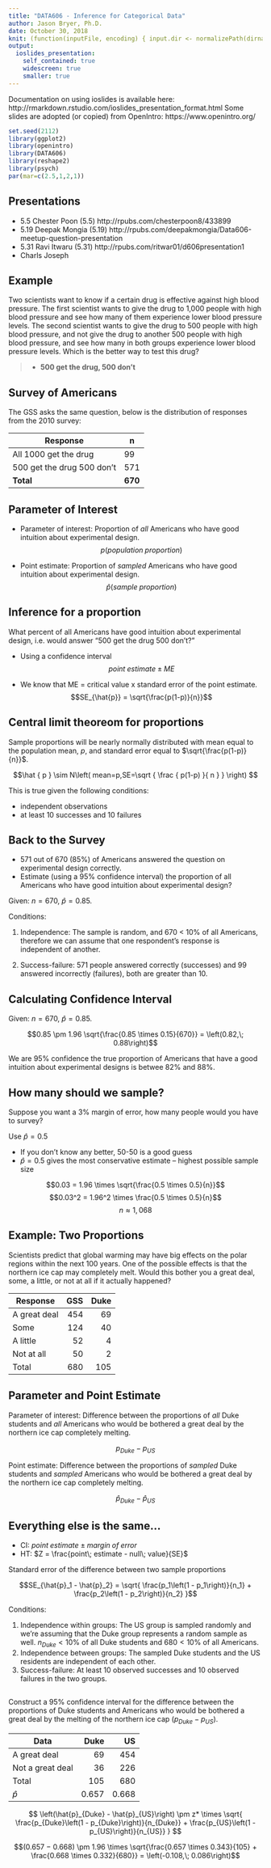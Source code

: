 ```yaml
---
title: "DATA606 - Inference for Categorical Data"
author: Jason Bryer, Ph.D.
date: October 30, 2018
knit: (function(inputFile, encoding) { input.dir <- normalizePath(dirname(inputFile)); rmarkdown::render(input = inputFile, encoding = encoding, quiet=FALSE, output_file = paste0(input.dir,'/../docs/slides/', tools::file_path_sans_ext(basename(inputFile)), '.html')); })
output:
  ioslides_presentation:
    self_contained: true
    widescreen: true
    smaller: true
---
```

	
<div class="notes">
Documentation on using ioslides is available here:
http://rmarkdown.rstudio.com/ioslides_presentation_format.html
Some slides are adopted (or copied) from OpenIntro: https://www.openintro.org/
</div>

```r
set.seed(2112)
library(ggplot2)
library(openintro)
library(DATA606)
library(reshape2)
library(psych)
par(mar=c(2.5,1,2,1))

```


## Presentations

* 5.5 Chester Poon (5.5) http://rpubs.com/chesterpoon8/433899
* 5.19 Deepak Mongia (5.19) http://rpubs.com/deepakmongia/Data606-meetup-question-presentation
* 5.31 Ravi Itwaru (5.31) http://rpubs.com/ritwar01/d606presentation1
* Charls Joseph	

## Example

Two scientists want to know if a certain drug is effective against high blood pressure. The first scientist wants to give the drug to 1,000 people with high blood pressure and see how many of them experience lower blood pressure levels. The second scientist wants to give the drug to 500 people with high blood pressure, and not give the drug to another 500 people with high blood pressure, and see how many in both groups experience lower blood pressure levels. Which is the better way to test this drug?

>- **500 get the drug, 500 don’t**

## Survey of Americans

The GSS asks the same question, below is the distribution of responses from the 2010 survey:

Response                   | n
---------------------------|------
All 1000 get the drug      | 99 
500 get the drug 500 don’t | 571
**Total**                  | **670**

## Parameter of Interest

* Parameter of interest: Proportion of *all* Americans who have good intuition about experimental design.  
$$p(population\; proportion)$$

* Point estimate: Proportion of *sampled* Americans who have good
intuition about experimental design.  
$$\hat{p}(sample\; proportion)$$

## Inference for a proportion

What percent of all Americans have good intuition about experimental design, i.e. would answer “500 get the drug 500 don't?"

* Using a confidence interval
$$point\; estimate \pm ME$$

* We know that ME = critical value x standard error of the point estimate.
$$SE_{\hat{p}} = \sqrt{\frac{p(1-p)}{n}}$$

##  Central limit theoreom for proportions

Sample proportions will be nearly normally distributed with mean equal to the population mean, *p*, and standard error equal to $\sqrt{\frac{p(1-p)}{n}}$.

$$\hat { p } \sim N\left( mean=p,SE=\sqrt { \frac { p(1-p) }{ n }  }  \right) $$

This is true given the following conditions:

* independent observations
* at least 10 successes and 10 failures

## Back to the Survey

* 571 out of 670 (85%) of Americans answered the question on experimental design correctly.
* Estimate (using a 95% confidence interval) the proportion of all Americans who have good intuition about experimental design?

Given: $n = 670$, $\hat{p} = 0.85$.

Conditions:

1. Independence: The sample is random, and 670 < 10% of all Americans, therefore we can assume that one respondent’s response is independent of another.

2. Success-failure: 571 people answered correctly (successes) and 99 answered incorrectly (failures), both are greater than 10.

## Calculating Confidence Interval

Given: $n = 670$, $\hat{p} = 0.85$.

$$0.85 \pm 1.96 \sqrt{\frac{0.85 \times 0.15}{670}} = \left(0.82,\; 0.88\right)$$

We are 95% confidence the true proportion of Americans that have a good intuition about experimental designs is betwee 82% and 88%.

## How many should we sample?

Suppose you want a 3% margin of error, how many people would you have to survey?

Use $\hat{p} = 0.5$

* If you don’t know any better, 50-50 is a good guess
* $\hat{p} = 0.5$ gives the most conservative estimate – highest possible sample size

$$0.03 = 1.96 \times \sqrt{\frac{0.5 \times 0.5}{n}}$$
$$0.03^2 = 1.96^2 \times \frac{0.5 \times 0.5}{n}$$
$$n \approx 1,068$$

## Example: Two Proportions

Scientists predict that global warming may have big effects on the polar regions within the next 100 years. One of the possible effects is that the northern ice cap may completely melt. Would this bother you a great deal, some, a little, or not at all if it actually happened?

Response     | GSS | Duke
-------------|----:|-----:
A great deal | 454 |  69
Some         | 124 |  40
A little     |  52 |   4
Not at all   |  50 |   2
Total        | 680 | 105

## Parameter and Point Estimate

Parameter of interest: Difference between the proportions of *all* Duke students and *all* Americans who would be bothered a great deal by the northern ice cap completely melting.

$$p_{Duke} - p_{US}$$

Point estimate: Difference between the proportions of *sampled* Duke students and *sampled* Americans who would be bothered a great deal by the northern ice cap completely melting.

$$\hat{p}_{Duke} - \hat{p}_{US}$$

## Everything else is the same...

* CI: $point\; estimate \pm margin\; of\; error$
* HT: $Z = \frac{point\; estimate - null\; value}{SE}$

Standard error of the difference between two sample proportions

$$SE_{\hat{p}_1 - \hat{p}_2} = \sqrt{ \frac{p_1\left(1 - p_1\right)}{n_1} + \frac{p_2\left(1 - p_2\right)}{n_2} }$$

Conditions:

1. Independence within groups: The US group is sampled randomly and we’re assuming that the Duke group represents a random sample as well. $n_{Duke} < 10\%$ of all Duke students and $680 < 10\%$ of all Americans.
2. Independence between groups: The sampled Duke students and the US residents are independent of each other.
3. Success-failure: At least 10 observed successes and 10 observed failures in the two groups.

## 

Construct a 95% confidence interval for the difference between the proportions of Duke students and Americans who would be bothered a great deal by the melting of the northern ice cap ($p_{Duke} − p_{US}$).

Data             |  Duke |  US
-----------------|------:|-----:
A great deal     |   69  | 454
Not a great deal |   36  | 226
Total            |  105  | 680
$\hat{p}$        | 0.657 | 0.668

$$ \left(\hat{p}_{Duke} - \hat{p}_{US}\right) \pm z* \times \sqrt{ \frac{p_{Duke}\left(1 - p_{Duke}\right)}{n_{Duke}} + \frac{p_{US}\left(1 - p_{US}\right)}{n_{US}} } $$

$$(0.657 − 0.668) \pm 1.96 \times \sqrt{\frac{0.657 \times 0.343}{105} + \frac{0.668 \times 0.332}{680}} = \left(-0.108,\; 0.086\right)$$




